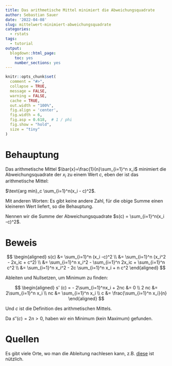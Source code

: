 ```yaml
---
title: Das arithmetische Mittel minimiert die Abweichungsquadrate
author: Sebastian Sauer
date: '2022-04-08'
slug: mittelwert-minimiert-abweichungsquadrate
categories:
  - rstats
tags:
  - tutorial
output:
  blogdown::html_page:
    toc: yes
    number_sections: yes
---
```




```r
knitr::opts_chunk$set(
  comment = "#>",
  collapse = TRUE,
  message = FALSE,
  warning = FALSE,
  cache = TRUE,
  out.width = "100%",
  fig.align = 'center',
  fig.width = 6,
  fig.asp = 0.618,  # 1 / phi
  fig.show = "hold",
  size = "tiny"
)
```


# Behauptung

Das arithmetische Mittel $\bar{x}=\frac{1}{n}\sum_{i=1}^n x_i$ minimiert die Abweichungsquadrate der $x_i$ zu einem Wert $c$, eben der ist das arithmetische Mittel:

$\text{arg min}_c \sum_{i=1}^n(x_i - c)^2$.

Mit anderen Worten: Es gibt keine andere Zahl, für die obige Summe einen kleineren Wert liefert,
so die Behauptung.

Nennen wir die Summe der Abweichungsquadrate $s(c) = \sum_{i=1}^n(x_i -c)^2$.


# Beweis


$$
\begin{aligned}
s(c) &= \sum_{i=1}^n (x_i -c)^2 \\
&= \sum_{i=1}^n (x_i^2 - 2x_ic + c^2) \\
&= \sum_{i=1}^n x_i^2 - \sum_{i=1}^n 2x_ic + \sum_{i=1}^n c^2 \\
&= \sum_{i=1}^n x_i^2 - 2c \sum_{i=1}^n x_i + n c^2
\end{aligned}
$$


Ableiten und Nullsetzen, um Minimum zu finden:


$$
\begin{aligned}
s' (c) = - 2\sum_{i=1}^nx_i + 2nc &= 0 \\
2 nc &= 2\sum_{i=1}^n x_i \\
nc &= \sum_{i=1}^n x_i \\
c &= \frac{\sum_{i=1}^n x_i}{n}
\end{aligned}
$$

Und $c$ ist die Definition des arithmetischen Mittels.

Da $s''(c) = 2n > 0$, haben wir ein Minimum (kein Maximum) gefunden.




# Quellen

Es gibt viele Orte, wo man die Ableitung nachlesen kann, z.B. [diese](https://math.stackexchange.com/questions/2554243/understanding-the-mean-minimizes-the-mean-squared-error/2554256) ist nützlich.




